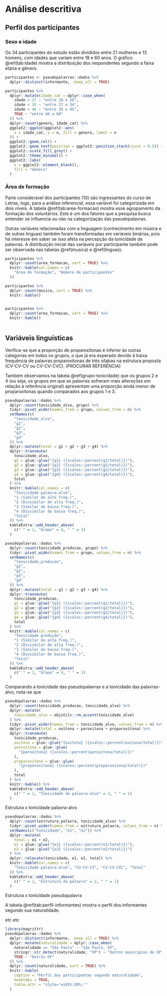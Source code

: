 # Análise descritiva {#descritiva}

## Perfil dos participantes

### Sexo e idade

Os 34 participantes do estudo estão divididos entre 21 mulheres e 13 homens, com
idades que variam entre 18 e 60 anos. O gráfico \@ref(tab:idade) mostra a 
distribuição dos respondentes segundo a faixa etária e gênero.

```r
participantes <- pseudopalavras::dados %>% 
  dplyr::distinct(informante, .keep_all = TRUE) 

participantes %>% 
  dplyr::mutate(idade_cat = dplyr::case_when(
    idade < 27 ~ "entre 18 e 26",
    idade < 35 ~ "entre 27 e 34",
    idade < 46 ~ "entre 35 e 45",
    TRUE ~ "entre 46 e 60"
  )) %>% 
  dplyr::count(genero, idade_cat) %>% 
  ggplot2::ggplot(ggplot2::aes(
    x = idade_cat, y = n, fill = genero, label = n
  )) +
  ggplot2::geom_col() +
  ggplot2::geom_text(position = ggplot2::position_stack(vjust = 0.5)) +
  ggplot2::scale_fill_grey() +
  ggplot2::theme_minimal() +
  ggplot2::labs(
    x = ggplot2::element_blank(),
    fill = "Gênero"
  )
```

### Área de formação

Parte considerável dos participantes (10) são ingressantes do curso de Letras, 
logo, para a análise inferencial, essa variável foi categorizada em dois níveis.
A tabela \@ref(tab:area-formacao) mostra esse agrupamento da formação dos
voluntários. Este é um dos fatores que a pesquisa busca entender se 
influencia ou não na categorização das pseudopalavras.

Outras variáveis relacionadas com a linguagem (conhecimento em música e de
outras línguas) também foram transformadas em variáveis binárias, pois há 
interesse em saber se isso afeta na percepção da tonicidade de palavras. A 
distribuição inicial das variáveis por participante também pode ser observada
nas tabelas \@ref(musica) e \@ref(linguas).


```r
participantes %>% 
  dplyr::count(area_formacao, sort = TRUE) %>% 
  knitr::kable(col.names = c(
    "Área de formação", "Número de participantes"
  ))
```

```r
participantes %>% 
  dplyr::count(musica, sort = TRUE) %>% 
  knitr::kable()
  
```

```r
participantes %>% 
  dplyr::count(area_formacao, sort = TRUE) %>% 
  knitr::kable()
  
```

## Variáveis linguísticas

Verifica-se que a proporção de proparoxítonas é inferior às outras categorias 
em todos os grupos, o que já era esperado devido à baixa frequência de palavras
proparoxítonas de três sílabas na estrutura proposta (CV-CV-CV ou CV-CV-CVC).
(PROCURAR REFERÊNCIA)

Também observamos na tabela \@ref(grupo-tonicidade) que os grupos 2 e 4 (ou
seja, os grupos em que as palavras sofreram mais alterações em relação à
referência original) apresentam uma proporção ainda menor de proparoxítonas
quando comparados aos grupos 1 e 3.

```r
pseudopalavras::dados %>% 
  dplyr::count(tonicidade_alvo, grupo) %>% 
  tidyr::pivot_wider(names_from = grupo, values_from = n) %>%
  setNames(c(
    "tonicidade_alvo", 
    "g1",
    "g2",
    "g3",
    "g4"
  )) %>% 
  dplyr::mutate(total = g1 + g2 + g3 + g4) %>% 
  dplyr::transmute(
    tonicidade_alvo,
    g1 = glue::glue("{g1} ({scales::percent(g1/total)})"),
    g2 = glue::glue("{g2} ({scales::percent(g2/total)})"),
    g3 = glue::glue("{g3} ({scales::percent(g3/total)})"),
    g4 = glue::glue("{g4} ({scales::percent(g4/total)})"),
    total
  ) %>% 
  knitr::kable(col.names = c(
    "Tonicidade palavra-alvo", 
    "1 (Similar de alta freq.)",
    "2 (Dissimilar de alta freq.)",
    "3 (Similar de baixa freq.)",
    "4 (Dissimilar de baixa freq.)",
    "Total"
  )) %>% 
  kableExtra::add_header_above(
    c(" " = 1, "Grupo" = 4, " " = 1)
  )
```


```r
pseudopalavras::dados %>% 
  dplyr::count(tonicidade_producao, grupo) %>% 
  tidyr::pivot_wider(names_from = grupo, values_from = n) %>%
  setNames(c(
    "tonicidade_producao", 
    "g1",
    "g2",
    "g3",
    "g4"
  )) %>% 
  dplyr::mutate(total = g1 + g2 + g3 + g4) %>% 
  dplyr::transmute(
    tonicidade_producao,
    g1 = glue::glue("{g1} ({scales::percent(g1/total)})"),
    g2 = glue::glue("{g2} ({scales::percent(g2/total)})"),
    g3 = glue::glue("{g3} ({scales::percent(g3/total)})"),
    g4 = glue::glue("{g4} ({scales::percent(g4/total)})"),
    total
  ) %>% 
  knitr::kable(col.names = c(
    "Tonicidade produção", 
    "1 (Similar de alta freq.)",
    "2 (Dissimilar de alta freq.)",
    "3 (Similar de baixa freq.)",
    "4 (Dissimilar de baixa freq.)",
    "Total"
  )) %>% 
  kableExtra::add_header_above(
    c(" " = 1, "Grupo" = 4, " " = 1)
  )
```

Comparando a tonicidade das pseudopalavras e a tonicidade das palavras-alvo,
nota-se que

```r
pseudopalavras::dados %>%
  dplyr::count(tonicidade_producao, tonicidade_alvo) %>% 
  dplyr::mutate(
    tonicidade_alvo = abjutils::rm_accent(tonicidade_alvo)
  ) %>% 
  tidyr::pivot_wider(names_from = tonicidade_alvo, values_from = n) %>% 
  dplyr::mutate(total = oxitona + paroxitona + proparoxitona) %>% 
  dplyr::transmute(
    tonicidade_producao,
    oxitona = glue::glue("{oxitona} ({scales::percent(oxitona/total)})"),
    paroxitona = glue::glue(
      "{paroxitona} ({scales::percent(paroxitona/total)})"
    ),
    proparoxitona = glue::glue(
      "{proparoxitona} ({scales::percent(proparoxitona/total)})"
    ),
    total
  ) %>% 
  knitr::kable() %>% 
  kableExtra::add_header_above(
    c(" " = 1, "Tonicidade da palavra-alvo" = 3, " " = 1)
  )
```

Estrutura x tonicidade palavra-alvo
```r
pseudopalavras::dados %>% 
  dplyr::count(estrutura_palavra, tonicidade_alvo) %>% 
  tidyr::pivot_wider(names_from = estrutura_palavra, values_from = n) %>% 
  setNames(c("tonicidade", "e1", "e2")) %>% 
  dplyr::mutate(
    total = e1 + e2,
    e1 = glue::glue("{e1} ({scales::percent(e1/total)})"),
    e2 = glue::glue("{e2} ({scales::percent(e2/total)})")
  ) %>% 
  dplyr::relocate(tonicidade, e1, e2, total) %>% 
  knitr::kable(col.names = c(
    "Tonicidade palavra-alvo", "CV-CV-CV", "CV-CV-CVC", "Total"
  )) %>% 
  kableExtra::add_header_above(
    c(" " = 1, "Estrutura da palavra" = 2, " " = 1)
  )
```



Estrutura x tonicidade pseudopalavra




A tabela \@ref(tab:perfil-informantes) mostra o perfil dos informantes segundo
sua naturalidade.

etc etc

```r
library(magrittr)
pseudopalavras::dados %>% 
  dplyr::distinct(informante, .keep_all = TRUE) %>% 
  dplyr::mutate(naturalidade = dplyr::case_when(
    naturalidade == "São Paulo" ~ "São Paulo, SP",
    stringr::str_detect(naturalidade, "SP") ~ "Outros municípios de SP",
    TRUE ~ "Outras UF"
  )) %>% 
  dplyr::count(naturalidade, sort = TRUE) %>% 
  knitr::kable(
    caption = "Perfil dos participantes segundo naturalidade",
    booktabs = TRUE,
    table.attr = "style='width:30%;'"
  )
```

